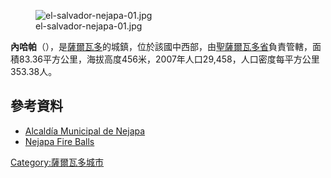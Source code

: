 [[Image:el-salvador-nejapa-01.jpg|right]]

'''內哈帕'''（{{lang-es|Nejapa}}），是[[薩爾瓦多|薩爾瓦多]]的城鎮，位於該國中西部，由[[聖薩爾瓦多省|聖薩爾瓦多省]]負責管轄，面積83.36平方公里，海拔高度456米，2007年人口29,458，人口密度每平方公里353.38人。

{{Coord|13|49|N|89|14|W|display=title}}

==參考資料==
*[https://web.archive.org/web/20110119165317/http://www.municipalidaddenejapa.com/ Alcaldía Municipal de Nejapa]
*[http://www.tourism.com.sv/destinations/nejapa.php Nejapa Fire Balls] {{Wayback|url=http://www.tourism.com.sv/destinations/nejapa.php |date=20201023103511 }}

{{ElSalvador-geo-stub}}
[[Category:薩爾瓦多城市|Category:薩爾瓦多城市]]